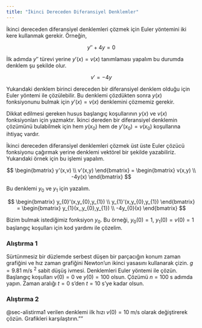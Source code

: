 ```yaml
---
title: "İkinci Dereceden Diferansiyel Denklemler"
---
```


İkinci dereceden diferansiyel denklemleri çözmek için Euler yöntemini iki kere kullanmak gerekir. Örneğin,

$$
y''+4y=0
$$

İlk adımda $y''$ türevi yerine $y'(x)=v(x)$ tanımlaması yapalım bu durumda denklem şu şekilde olur.

$$
v'=-4y
$$

Yukarıdaki denklem birinci dereceden bir diferansiyel denklem olduğu için Euler yöntemi ile çözülebilir. Bu denklemi çözdükten sonra $y(x)$ fonksiyonunu bulmak için $y'(x)=v(x)$ denklemini çözmemiz gerekir.

Dikkat edilmesi gereken husus başlangıç koşullarının $y(x)$ ve $v(x)$ fonksiyonları için yazmaktır. İkinci dereden bir diferansiyel denklemin çözümünü bulabilmek için hem $y(x_{0})$ hem de $y'(x_{0})=v(x_{0})$ koşullarına ihtiyaç vardır.

İkinci dereceden diferansiyel denklemleri çözmek üst üste Euler çözücü fonksiyonu çağırmak yerine denklemi vektörel bir şekilde yazabiliriz. Yukarıdaki örnek için bu işlemi yapalım.

$$
\begin{bmatrix} y'(x,v) \\ v'(x,y) \end{bmatrix} = \begin{bmatrix} v(x,y) \\ -4y(x) \end{bmatrix}
$$

Bu denklemi $y_{0}$ ve $y_{1}$ için yazalım. 

$$
\begin{bmatrix} y_{0}'(x,y_{0},y_{1}) \\ y_{1}'(x,y_{0},y_{1}) \end{bmatrix} = \begin{bmatrix} y_{1}(x,,y_{0},y_{1}) \\ -4y_{0}(x) \end{bmatrix}
$$


Bizim bulmak istediğimiz fonksiyon $y_{0}$. Bu örneği, $y_{0}(0)=1$, $y_{1}(0)=v(0)=1$ başlangıç koşulları için kod yardımı ile çözelim.

### Alıştırma 1 {#sec-alistirma1}

Sürtünmesiz bir düzlemde serbest düşen bir parçacığın konum zaman grafiğini ve hız zaman grafiğini Newton'un ikinci yasasını kullanarak çizin. $g=9.81$ m/s $^{2}$ sabit düşüş ivmesi. Denklemleri Euler yöntemi ile çözün. Başlangıç koşulları $v(0)=0$ ve $y(0)=100$ olsun. Çözümü $n=100$ s adımda yapın. Zaman aralığı $t=0$ s'den $t=10$ s'ye kadar olsun.

### Alıştırma 2

@sec-alistirma1 verilen denklemi ilk hızı $v(0)=10$ m/s olarak değiştirerek çözün. Grafikleri karşılaştırın.""